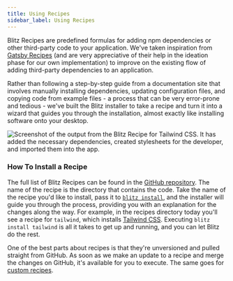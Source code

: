 ```yaml
---
title: Using Recipes
sidebar_label: Using Recipes
---
```


Blitz Recipes are predefined formulas for adding npm dependencies or other third-party code to your application. We've taken inspiration from [Gatsby Recipes](https://www.gatsbyjs.org/docs/recipes/) (and are very appreciative of their help in the ideation phase for our own implementation) to improve on the existing flow of adding third-party dependencies to an application.

Rather than following a step-by-step guide from a documentation site that involves manually installing dependencies, updating configuration files, and copying code from example files - a process that can be very error-prone and tedious - we've built the Blitz installer to take a recipe and turn it into a wizard that guides you through the installation, almost exactly like installing software onto your desktop.

![Screenshot of the output from the Blitz Recipe for Tailwind CSS. It has added the necessary dependencies, created stylesheets for the developer, and imported them into the app.](/img/tailwind-recipe.png)

### How To Install a Recipe

The full list of Blitz Recipes can be found in the [GitHub repository](https://github.com/blitz-js/blitz/tree/canary/recipes). The name of the recipe is the directory that contains the code. Take the name of the recipe you'd like to install, pass it to [`blitz install`](cli-build), and the installer will guide you through the process, providing you with an explanation for the changes along the way. For example, in the recipes directory today you'll see a recipe for `tailwind`, which installs [Tailwind CSS](https://tailwindcss.com/). Executing `blitz install tailwind` is all it takes to get up and running, and you can let Blitz do the rest.

One of the best parts about recipes is that they're unversioned and pulled straight from GitHub. As soon as we make an update to a recipe and merge the changes on GitHub, it's available for you to execute. The same goes for [custom recipes](writing-recipes).
